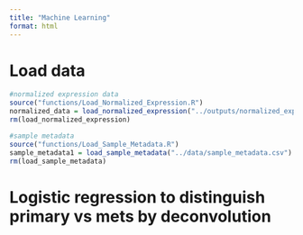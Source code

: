 ```yaml
---
title: "Machine Learning"
format: html
---
```


# Load data
```r

#normalized expression data
source("functions/Load_Normalized_Expression.R")
normalized_data = load_normalized_expression("../outputs/normalized_expression.csv")
rm(load_normalized_expression)

#sample metadata
source("functions/Load_Sample_Metadata.R")
sample_metadata1 = load_sample_metadata("../data/sample_metadata.csv")
rm(load_sample_metadata)

```

# Logistic regression to distinguish primary vs mets by deconvolution

```r



```

